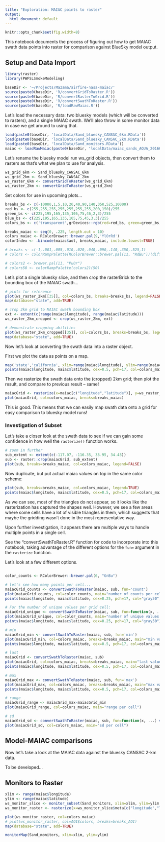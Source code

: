 ```yaml
---
title: "Exploration: MAIAC points to raster"
output:
  html_document: default
---
```


```r
knitr::opts_chunk$set(fig.width=8)
```

This notebook documents the process of figuring out how to get MAIAC swath data points into raster for comparison against BlueSky model output.

## Setup and Data Import

```r
library(raster)
library(PWFSLSmokeModeling)
```

```r
baseDir <- '~/Projects/Mazama/airfire-nasa-maiac/'
source(paste0(baseDir, 'R/convertGridToRaster.R'))
source(paste0(baseDir, 'R/convertRasterToGrid.R'))
source(paste0(baseDir, 'R/convertSwathToRaster.R'))
source(paste0(baseDir, 'R/loadRawMaiac.R'))
```

Let's load the necessary data: two bluesky models (which will be converted to rasters), and a single MAIAC swath. We'll also throw in some monitor data in case we get around to using that.

```r
load(paste0(baseDir, 'localData/Sand_bluesky_CANSAC_6km.RData'))
load(paste0(baseDir, 'localData/Sand_bluesky_CANSAC_2km.RData'))
load(paste0(baseDir, 'localData/Sand_monitors.RData'))
maiac <- loadRawMaiac(paste0(baseDir, 'localData/maiac_sands_AQUA_20160721.nc'))
```

Let's rename the bluesky model run ws_grid objects, then convert them to rasters as that's what we plan to use for analysis.

```r
ws_grid_6km <- Sand_bluesky_CANSAC_6km
ws_grid_2km <- Sand_bluesky_CANSAC_2km
ws_raster_6km <- convertGridToRaster(ws_grid_6km)
ws_raster_2km <- convertGridToRaster(ws_grid_2km)
```

Set colors for use in upcoming plots...

```r
breaks_bs <- c(-10000,1,5,10,20,40,90,140,350,525,10000)
red_bs <- c(255,255,255,255,255,255,255,200,150)/255
green_bs <- c(225,195,165,135,105,75,46,2,3)/255
blue_bs <- c(225,195,165,135,105,75,45,3,3)/255
colors_bs <- c('transparent',grDevices::rgb(red=red_bs, green=green_bs, blue=blue_bs))

breaks_maiac <- seq(0, .225, length.out = 10)
colors_maiac <- RColorBrewer::brewer.pal(9,'YlOrRd')
colorIndex <- .bincode(maiac$aot, breaks_maiac, include.lowest=TRUE)

# breaks <- c(-1,.001,.005,.010,.020,.040,.090,.140,.350,.525,1)
# colors <- colorRampPalette(RColorBrewer::brewer.pal(11, "RdBu"))(diff(range(maiac$aot)))

# colors2 <- brewer.pal(11, "PuOr")
# colors50 <- colorRampPalette(colors2)(50)
```

Let's plot a single bluesky slice, and then crop the rasterBrick to the bounding box of the MAIAC swath...

```r
# plots for reference
plot(ws_raster_2km[[35]], col=colors_bs, breaks=breaks_bs, legend=FALSE)
map(database="state", add=TRUE)

# crop 2km grid to MAIAC swath bounding box
ext <- extent(c(range(maiac$longitude), range(maiac$latitude)))
ws_raster_2km_cropped <- crop(ws_raster_2km, ext)

# demonstrate cropping abilities
plot(ws_raster_2km_cropped[[35]], col=colors_bs, breaks=breaks_bs, legend=FALSE)
map(database="state", add=TRUE)
```

Now let's look at converting the swath data into a raster object.

First we plot the data as points on a map.

```r
map('state','california', xlim=range(maiac$longitude), ylim=range(maiac$latitude))
points(maiac$longitude, maiac$latitude, cex=0.5, pch=17, col=colors_maiac[colorIndex])
```

Then we rasterize the swath data onto the (cropped) 2km grid; then plot the result, and compare to previous result -- same!

```r
maiacGrid <- rasterize(x=maiac[c("longitude","latitude")], y=ws_raster_2km_cropped, field=maiac$aot)
plot(maiacGrid, col=colors_maiac, breaks=breaks_maiac)
```

This is good. This means that we can easily map swath data onto a grid for easy comparison to bluesky model runs!

### Investigation of Subset

Let's take a closer look at the swath data to see if we can gain some confidence in how well the `rasterize()` function works.

```r
# zoom in further
sub_extent <- extent(c(-117.07, -116.35, 33.95, 34.43))
sub <- raster::crop(maiacGrid, sub_extent)
plot(sub, breaks=breaks_maiac, col=colors_maiac, legend=FALSE)
```

Now duplicate, but put actual maiac values on top in the same color scheme:

```r
plot(sub, breaks=breaks_maiac, col=colors_maiac, legend=TRUE)
points(maiac$longitude, maiac$latitude, cex=0.5, pch=17, col=colors_maiac[colorIndex])
```

As we can see, most of the triangles do not appear, so it looks like the rasterization has captured the shapes well. However, we see a few areas where some cells have a lot of visible triangles in them, which suggests that maybe the gridding wasn't done in the most representative way.

Upon further investigation, it appears there are multiple ways to handle multiple points in a single cell.

See the "convertSwathToRaster.R" function for code to incorporate into this notebook, taking advantage of the different options for the `fun=` argument in the `rasterize` function.


Let's look at a few different options.

##  


```r

color_counts <- RColorBrewer::brewer.pal(6, "GnBu")

# let's see how many points per cell...
maiacGrid_counts <- convertSwathToRaster(maiac, sub, fun='count')
plot(maiacGrid_counts, col=color_counts, main="number of counts per cell")
points(maiac$longitude, maiac$latitude, cex=0.25, pch=17, col="gray50")

# For the number of unique values per grid cell:
maiacGrid_unique <- convertSwathToRaster(maiac, sub, fun=function(x, ...){ length(unique(na.omit(x)))})
plot(maiacGrid_unique, col=color_counts, main="number of unique values per cell")
points(maiac$longitude, maiac$latitude, cex=0.25, pch=17, col="gray50")

# min
maiacGrid_min <- convertSwathToRaster(maiac, sub, fun='min')
plot(maiacGrid_min, col=colors_maiac, breaks=breaks_maiac, main="min value per cell")
points(maiac$longitude, maiac$latitude, cex=0.5, pch=17, col=colors_maiac[colorIndex])

# last
maiacGrid <- convertSwathToRaster(maiac, sub)
plot(maiacGrid, col=colors_maiac, breaks=breaks_maiac, main="last value per cell")
points(maiac$longitude, maiac$latitude, cex=0.5, pch=17, col=colors_maiac[colorIndex])

# max
maiacGrid_max <- convertSwathToRaster(maiac, sub, fun='max')
plot(maiacGrid_max, col=colors_maiac, breaks=breaks_maiac, main="max value per cell")
points(maiac$longitude, maiac$latitude, cex=0.5, pch=17, col=colors_maiac[colorIndex])

# range
maiacGrid_range <- maiacGrid_max-maiacGrid_min
plot(maiacGrid_range, col=colors_maiac, main="range per cell")

# sd
maiacGrid_sd <- convertSwathToRaster(maiac, sub, fun=function(x, ...) sd(x))
plot(maiacGrid_sd, col=colors_maiac, main="sd per cell")
```






## Model-MAIAC comparisons

Now let's take a look at the MAIAC data against the bluesky CANSAC 2-km data.

To be developed...


## Monitors to Raster

```r
xlim <- range(maiac$longitude)
ylim <- range(maiac$latitude)
ws_monitor_slice <- monitor_subset(Sand_monitors, xlim=xlim, ylim=ylim, tlim=c(Sand_monitors$data$datetime[5],Sand_monitors$data$datetime[5]))
ws_monitor_raster <- rasterize(x=ws_monitor_slice$meta[c("longitude","latitude")], ws_raster_2km_cropped)

plot(ws_monitor_raster, col=colors_maiac)
# plot(ws_monitor_raster, col=AQI$colors, breaks=breaks_AQI)
map(database="state", add=TRUE)

monitorMap(Sand_monitors, xlim=xlim, ylim=ylim)
```


